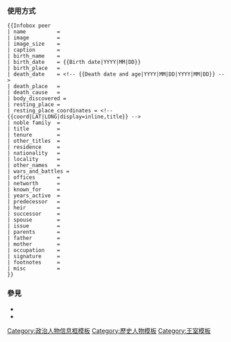 {{Documentation subpage}}
<!-- 请在此页面底部添加分类 -->


=== 使用方式 ===
<pre style="overflow: auto">
{{Infobox peer
| name          = 
| image         = 
| image_size    = 
| caption       = 
| birth_name    = 
| birth_date    = {{Birth date|YYYY|MM|DD}}
| birth_place   = 
| death_date    = <!-- {{Death date and age|YYYY|MM|DD|YYYY|MM|DD}} -->
| death_place   = 
| death_cause   = 
| body_discovered = 
| resting_place = 
| resting_place_coordinates = <!-- {{coord|LAT|LONG|display=inline,title}} -->
| noble family  =
| title         = 
| tenure        = 
| other_titles  = 
| residence     = 
| nationality   = 
| locality      = 
| other_names   = 
| wars_and_battles = 
| offices       = 
| networth      = 
| known_for     = 
| years_active  =
| predecessor   = 
| heir          = 
| successor     = 
| spouse        = 
| issue         = 
| parents       = 
| father        = 
| mother        = 
| occupation    =
| signature     = 
| footnotes     = 
| misc          = 
}}
</pre>

=== 參見 ===
* {{tl|Infobox royalty}}
* {{tl|Infobox person}}

<includeonly>
<!-- 请在此添加分类，谢谢 -->
[[Category:貴族模板| ]]
[[Category:政治人物信息框模板]]
[[Category:歷史人物模板]]
[[Category:王室模板]]
</includeonly>